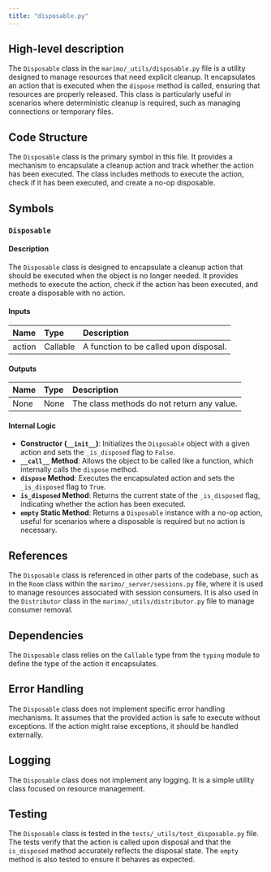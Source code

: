 ```yaml
---
title: "disposable.py"
---
```


## High-level description

The `Disposable` class in the `marimo/_utils/disposable.py` file is a utility designed to manage resources that need explicit cleanup. It encapsulates an action that is executed when the `dispose` method is called, ensuring that resources are properly released. This class is particularly useful in scenarios where deterministic cleanup is required, such as managing connections or temporary files.

## Code Structure

The `Disposable` class is the primary symbol in this file. It provides a mechanism to encapsulate a cleanup action and track whether the action has been executed. The class includes methods to execute the action, check if it has been executed, and create a no-op disposable.

## Symbols

### `Disposable`
#### Description
The `Disposable` class is designed to encapsulate a cleanup action that should be executed when the object is no longer needed. It provides methods to execute the action, check if the action has been executed, and create a disposable with no action.

#### Inputs
| Name   | Type     | Description                        |
|:-------|:---------|:-----------------------------------|
| action | Callable | A function to be called upon disposal. |

#### Outputs
| Name | Type | Description |
|:-----|:-----|:------------|
| None | None | The class methods do not return any value. |

#### Internal Logic
- **Constructor (`__init__`)**: Initializes the `Disposable` object with a given action and sets the `_is_disposed` flag to `False`.
- **`__call__` Method**: Allows the object to be called like a function, which internally calls the `dispose` method.
- **`dispose` Method**: Executes the encapsulated action and sets the `_is_disposed` flag to `True`.
- **`is_disposed` Method**: Returns the current state of the `_is_disposed` flag, indicating whether the action has been executed.
- **`empty` Static Method**: Returns a `Disposable` instance with a no-op action, useful for scenarios where a disposable is required but no action is necessary.

## References

The `Disposable` class is referenced in other parts of the codebase, such as in the `Room` class within the `marimo/_server/sessions.py` file, where it is used to manage resources associated with session consumers. It is also used in the `Distributor` class in the `marimo/_utils/distributor.py` file to manage consumer removal.

## Dependencies

The `Disposable` class relies on the `Callable` type from the `typing` module to define the type of the action it encapsulates.

## Error Handling

The `Disposable` class does not implement specific error handling mechanisms. It assumes that the provided action is safe to execute without exceptions. If the action might raise exceptions, it should be handled externally.

## Logging

The `Disposable` class does not implement any logging. It is a simple utility class focused on resource management.

## Testing

The `Disposable` class is tested in the `tests/_utils/test_disposable.py` file. The tests verify that the action is called upon disposal and that the `is_disposed` method accurately reflects the disposal state. The `empty` method is also tested to ensure it behaves as expected.